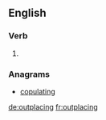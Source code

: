 ==English==

===Verb===
{{head|en|present participle}}

# {{present participle of|outplace|lang=en}}

===Anagrams===
* [[copulating#English|copulating]]

[[de:outplacing]]
[[fr:outplacing]]
